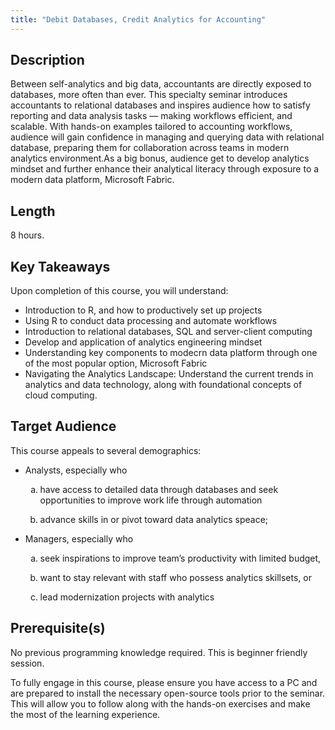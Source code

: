 ```yaml
---
title: "Debit Databases, Credit Analytics for Accounting"
---
```


## Description

Between self-analytics and big data, accountants are directly exposed to databases, more often than ever. This specialty seminar introduces accountants to relational databases and inspires audience how to satisfy reporting and data analysis tasks — making workflows efficient, and scalable. With hands-on examples tailored to accounting workflows, audience will gain confidence in managing and querying data with relational database, preparing them for collaboration across teams in modern analytics environment.As a big bonus, audience get to develop analytics mindset and further enhance their analytical literacy through exposure to a modern data platform, Microsoft Fabric.

## Length

8 hours.

## Key Takeaways

Upon completion of this course, you will understand:

- Introduction to R, and how to productively set up projects  
- Using R to conduct data processing and automate workflows
- Introduction to relational databases, SQL and server-client computing
- Develop and application of analytics engineering mindset 
- Understanding key components to modecrn data platform through one of the most popular option, Microsoft Fabric
- Navigating the Analytics Landscape: Understand the current trends in analytics and data technology, along with foundational concepts of cloud computing.

## Target Audience

This course appeals to several demographics: 

- Analysts, especially who 

  a. have access to detailed data through databases and seek opportunities to improve work life through automation 

  b. advance skills in or pivot toward data analytics speace;

- Managers, especially who

  a. seek inspirations to improve team's productivity with limited budget, 
  
  b. want to stay relevant with staff who possess analytics skillsets, or
  
  c. lead modernization projects with analytics

## Prerequisite(s)

No previous programming knowledge required. This is beginner friendly session.

To fully engage in this course, please ensure you have access to a PC and are prepared to install the necessary open-source tools prior to the seminar. This will allow you to follow along with the hands-on exercises and make the most of the learning experience.